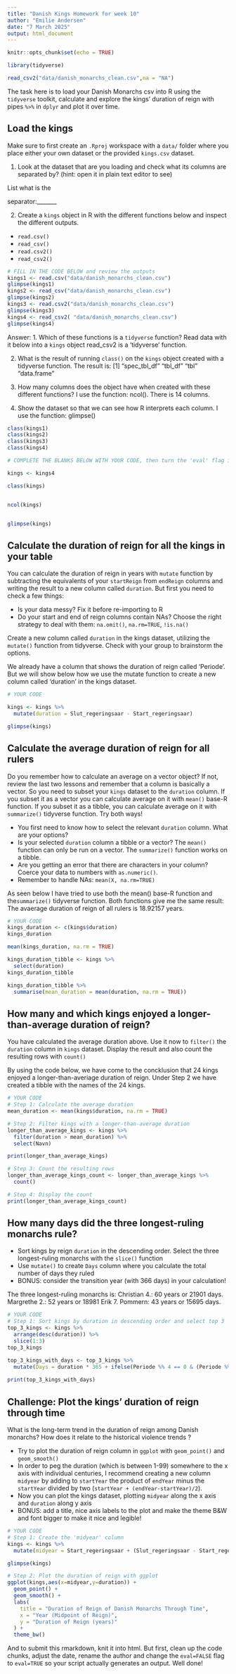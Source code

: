 ---
title: "Danish Kings Homework for week 10"
author: "Emilie Andersen"
date: "7 March 2025"
output: html_document
---

```{r setup, include=FALSE}
knitr::opts_chunk$set(echo = TRUE)
```

```{r library,echo=FALSE}
library(tidyverse)

read_csv2("data/danish_monarchs_clean.csv",na = "NA")
```


The task here is to load your Danish Monarchs csv into R using the `tidyverse` toolkit, calculate and explore the kings' duration of reign with pipes `%>%` in `dplyr` and plot it over time.

## Load the kings

Make sure to first create an  `.Rproj` workspace with a `data/` folder where you place either your own dataset or the provided `kings.csv` dataset. 

1. Look at the dataset that are you loading and check what its columns are separated by? (hint: open it in plain text editor to see)

List what is the

separator:_______  

2. Create a `kings` object in R with the different functions below and inspect the different outputs.
-  `read.csv()`
-  `read_csv()`
-  `read.csv2()` 
-  `read_csv2()`
```{r eval=TRUE}
# FILL IN THE CODE BELOW and review the outputs
kings1 <- read.csv("data/danish_monarchs_clean.csv")
glimpse(kings1)
kings2 <- read_csv("data/danish_monarchs_clean.csv")
glimpse(kings2)
kings3 <- read.csv2("data/danish_monarchs_clean.csv")
glimpse(kings3)
kings4 <- read_csv2( "data/danish_monarchs_clean.csv")
glimpse(kings4)

```
Answer: 
1. Which of these functions is a `tidyverse` function? Read data with it below into a `kings` object
read_csv2 is a 'tidyverse' function.

2. What is the result of running `class()` on the `kings` object created with a tidyverse function.
The result is: [1] "spec_tbl_df" "tbl_df"      "tbl"         "data.frame" 

3. How many columns does the object have when created with these different functions?
I use the function: ncol(). There is 14 columns.

4. Show the dataset so that we can see how R interprets each column.
I use the function: glimpse()

```{r }
class(kings1)
class(kings2)
class(kings3)
class(kings4)
```
```{r eval = TRUE}
# COMPLETE THE BLANKS BELOW WITH YOUR CODE, then turn the 'eval' flag in this chunk to TRUE.

kings <- kings4

class(kings)


ncol(kings)


glimpse(kings)


```


## Calculate the duration of reign for all the kings in your table
You can calculate the duration of reign in years with `mutate` function by subtracting the equivalents of your `startReign` from `endReign` columns and writing the result to a new column called `duration`. But first you need to check a few things:

* Is your data messy? Fix it before re-importing to R
* Do your start and end of reign columns contain NAs? Choose the right strategy to deal with them: `na.omit()`, `na.rm=TRUE`, `!is.na()`


Create a new column called  `duration` in the kings dataset, utilizing the `mutate()` function from tidyverse. Check with your group to brainstorm the options.

We already have a column that shows the duration of reign called 'Periode'. But we will show below how we use the mutate function to create a new column called 'duration' in the kings dataset.

```{r}
# YOUR CODE

kings <- kings %>%
  mutate(duration = Slut_regeringsaar - Start_regeringsaar)

glimpse(kings)

```

## Calculate the average duration of reign for all rulers
Do you remember how to calculate an average on a vector object? If not, review the last two lessons and remember that a column is basically a vector. So you need to subset your `kings` dataset to the `duration` column. If you subset it as a vector you can calculate average on it with `mean()` base-R function. If you subset it as a tibble, you can calculate average on it with `summarize()` tidyverse function. Try both ways!

* You first need to know how to select the relevant `duration` column. What are your options?
* Is your selected `duration` column a tibble or a vector? The `mean()` function can only be run on a vector. The `summarize()` function works on a tibble.
* Are you getting an error that there are characters in your column? Coerce your data to numbers with `as.numeric()`.
* Remember to handle NAs: `mean(X, na.rm=TRUE)`

As seen below I have tried to use both the mean() base-R function and the`summarize()` tidyverse function.
Both functions give me the same result: The avaerage duration of reign of all rulers is 18.92157 years.


```{r}
# YOUR CODE
kings_duration <- c(kings$duration)
kings_duration

mean(kings_duration, na.rm = TRUE)

kings_duration_tibble <- kings %>%
  select(duration)
kings_duration_tibble

kings_duration_tibble %>%
  summarise(mean_duration = mean(duration, na.rm = TRUE))

```

## How many and which kings enjoyed a longer-than-average duration of reign?

You have calculated the average duration above. Use it now to `filter()` the `duration` column in  `kings` dataset. Display the result and also  count the resulting rows with `count()`

By using the code below, we have come to the concklusion that 24 kings enjoyed a longer-than-averiage duration of reign.
Under Step 2 we have created a tibble with the names of the 24 kings.

```{r}
# YOUR CODE
# Step 1: Calculate the average duration
mean_duration <- mean(kings$duration, na.rm = TRUE)

# Step 2: Filter kings with a longer-than-average duration
longer_than_average_kings <- kings %>%
  filter(duration > mean_duration) %>% 
  select(Navn)

print(longer_than_average_kings)

# Step 3: Count the resulting rows
longer_than_average_kings_count <- longer_than_average_kings %>%
  count()

# Step 4: Display the count
print(longer_than_average_kings_count)
```


## How many days did the three longest-ruling monarchs rule? 

* Sort kings by reign `duration` in the descending order. Select the three longest-ruling monarchs with the `slice()` function
* Use `mutate()` to create `Days` column where you calculate the total number of days they ruled
* BONUS: consider the transition year (with 366 days) in your calculation!

The three longest-ruling monarchs is:
Christian 4.: 60 years or 21901 days.
Margrethe 2.: 52 years or 18981
Erik 7. Pommern: 43 years or 15695 days. 

```{r}
# YOUR CODE
# Step 1: Sort kings by duration in descending order and select top 3
top_3_kings <- kings %>%
  arrange(desc(duration)) %>%
  slice(1:3)
top_3_kings

top_3_kings_with_days <- top_3_kings %>% 
  mutate(Days = duration * 365 + ifelse(Periode %% 4 == 0 & (Periode %% 100 != 0 | Periode %% 400 == 0), 1, 0))
  
print(top_3_kings_with_days)

```


## Challenge: Plot the kings' duration of reign through time

What is the long-term trend in the duration of reign among Danish monarchs? How does it relate to the historical violence trends ? 

* Try to plot the duration of reign column in `ggplot` with `geom_point()` and  `geom_smooth()`
* In order to peg the duration (which is between 1-99) somewhere to the x axis with individual centuries, I recommend creating a new column `midyear` by adding to `startYear` the product of `endYear` minus the `startYear` divided by two (`startYear + (endYear-startYear)/2`).
* Now you can plot the kings dataset, plotting `midyear` along the x axis and `duration` along y axis
* BONUS: add a title, nice axis labels to the plot and make the theme B&W and font bigger to make it nice and legible!

```{r}
# YOUR CODE
# Step 1: Create the 'midyear' column
kings <- kings %>%
  mutate(midyear = Start_regeringsaar + (Slut_regeringsaar - Start_regeringsaar) / 2)

glimpse(kings)

# Step 2: Plot the duration of reign with ggplot
ggplot(kings,aes(x=midyear,y=duration)) + 
  geom_point() + 
  geom_smooth() + 
  labs(
    title = "Duration of Reign of Danish Monarchs Through Time",
    x = "Year (Midpoint of Reign)",
    y = "Duration of Reign (years)"
  ) + 
  theme_bw() 
```

And to submit this rmarkdown, knit it into html. But first, clean up the code chunks, adjust the date, rename the author and change the `eval=FALSE` flag to `eval=TRUE` so your script actually generates an output.
Well done!


